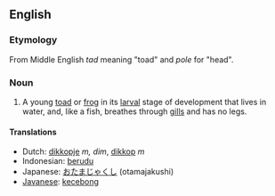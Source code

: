 ==English==
=== Etymology ===
From Middle English ''tad'' meaning "toad" and ''pole'' for "head".

===Noun===
#A young [[toad]] or [[frog]] in its [[larval]] stage of development that lives in water, and, like a fish, breathes through [[gill]]s and has no legs.

====Translations====
*Dutch: [[dikkopje]] ''m, dim'', [[dikkop]] ''m''
*Indonesian: [[berudu]]
*Japanese: [[おたまじゃくし]] (otamajakushi)
*[[Javanese]]: [[kecebong]]